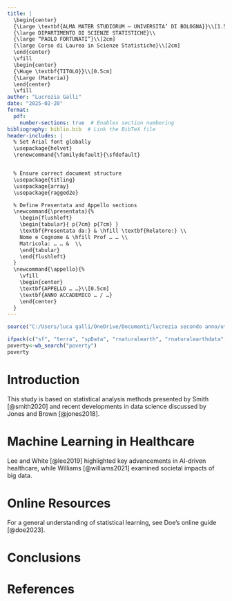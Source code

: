 ```yaml
---
title: |
  \begin{center}
  {\Large \textbf{ALMA MATER STUDIORUM – UNIVERSITA’ DI BOLOGNA}}\\[1.5cm]
  {\large DIPARTIMENTO DI SCIENZE STATISTICHE}\\
  {\large “PAOLO FORTUNATI”}\\[2cm]
  {\large Corso di Laurea in Scienze Statistiche}\\[2cm]
  \end{center}
  \vfill
  \begin{center}
  {\Huge \textbf{TITOLO}}\\[0.5cm]
  {\Large (Materia)}
  \end{center}
  \vfill
author: "Lucrezia Galli"
date: "2025-02-20"
format: 
  pdf:
    number-sections: true  # Enables section numbering
bibliography: biblio.bib  # Link the BibTeX file
header-includes: |
  % Set Arial font globally
  \usepackage{helvet}  
  \renewcommand{\familydefault}{\sfdefault}  


  % Ensure correct document structure
  \usepackage{titling}
  \usepackage{array}
  \usepackage{ragged2e}

  % Define Presentata and Appello sections
  \newcommand{\presentata}{%
    \begin{flushleft}
    \begin{tabular}{ p{7cm} p{7cm} }
    \textbf{Presentata da:} & \hfill \textbf{Relatore:} \\
    Nome e Cognome & \hfill Prof … … \\
    Matricola: … … &  \\
    \end{tabular}
    \end{flushleft}
  }
  \newcommand{\appello}{%
    \vfill
    \begin{center}
    \textbf{APPELLO … …}\\[0.5cm]
    \textbf{ANNO ACCADEMICO … / …}
    \end{center}
  }
---
```

```r
source("C:/Users/luca galli/OneDrive/Documenti/lucrezia secondo anno/utilizzo banche dati/pacchetti.R")
```
 

```r
ifpack(c("sf", "terra", "spData", "rnaturalearth", "rnaturalearthdata", "tmap", "wbstats", "tidyverse", "devtools", "httr", "Statamarkdown", "reticulate", "ggplot2", "dplyr", "viridis", "geometry", "jsonlite", "WDI", "worldbank", "countrycode"))
poverty<-wb_search("poverty")
poverty

```


\presentata

\appello

\newpage  

\fontsize{12pt}{14pt} \selectfont  

# Introduction

This study is based on statistical analysis methods presented by Smith [@smith2020] and recent developments in data science discussed by Jones and Brown [@jones2018].

# Machine Learning in Healthcare

Lee and White [@lee2019] highlighted key advancements in AI-driven healthcare, while Williams [@williams2021] examined societal impacts of big data.

# Online Resources

For a general understanding of statistical learning, see Doe’s online guide [@doe2023].

# Conclusions

# References